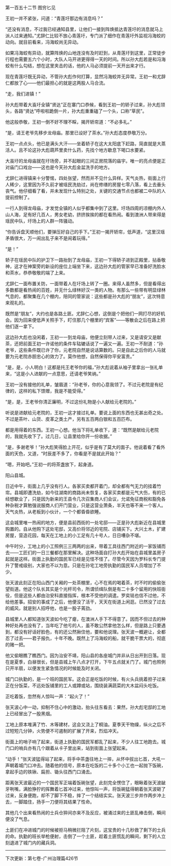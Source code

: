 

第一百五十二节 图穷匕见

王初一并不紧张，问道：“青莲圩那边有消息吗？”

“还没有消息，不过我已经通知县里，让他们一接到阵焕抵达青莲圩的消息就马上派人过来通知。”尤辞仁比较不放心青莲圩，专门派了细作在青莲圩外监视冯海蛟的动向。就目前看来，冯海蛟尚无异动。

如果冯海蛟有异动，就算阵焕的山地连没有及时赶到，从青莲圩到这里，正常徒步行程也需要五六个小时，大队人马开进更得得一天的时间。所以孙大彪若是和冯海蛟有什么勾结，想在这里夹击的话，他的人马必须提前一天开出来才行。

现在青莲圩既无异动，不管孙大彪作何打算，显然冯海蛟并无异常。王初一和尤辞仁都放了心――他们最担心的就是这两股人马合流。

“走，我们进镇！”

孙大彪带着大崀圩全镇“贤达”正在寨门口恭候，看到王初一的轿子过来，孙大彪领头，各路“贤达”呼啦啦跪倒一片，孙大彪重重磕了一个头，口称“草民”。

他这般恭敬，王初一倒不好不理不睬，揭开轿帘道：“不必多礼。”

“是，请王老爷先移步龙母庙。那里已设好了茶水。”孙大彪态度恭敬万分。

王初一点点头，他已是满头大汗――坐着轿子在这大太阳底下赶路，简直就是大蒸活人。且不论这孙大彪葫芦里卖什么药，先找个地方歇息下喝口水要紧。

大崀圩的龙母庙就在圩场旁，并不起眼的三间正房院落的庙宇。唯一的亮点便是正对庙门口戏台――这也是今天孙大彪金盆洗手的地方。

尤辞仁进得镇来十分警惕，四处张望，然而并不见什么异样。天气炎热，街面上行人稀少，这里因为不久前才被瑶民洗劫过，尚在修缮的房屋七零八落，看上去垂头丧气。他仔细看了看，并未发现什么特别之处，关键的交通节点也都被二中队的人提前控制了。

一行人到得龙母庙，才发觉全镇的人似乎都集中到了这里。圩场四周的凉棚内外人山人海，足有好几百人，男女老幼，挤挤挨挨的都在看热闹。看到澳洲人带来得是瑶民中队，圩场上的人群一阵骚动。

“你告诉盘天顺他们，要弹压好自己的手下。”王初一揭开轿帘，低声道，“这里汉瑶矛盾很大，万一闹出乱子来不是闹着玩得。”

“是！”

轿子在瑶民中队的护卫下一路抬到了龙母庙，王初一下得轿子进到正殿里，拈香敬神，这才在神案旁的新设的座位上端坐下来，这边孙大彪的管家早已准备好洗脸水和茶水，恭恭敬敬的端了上来。

尤辞仁一面布置关防，一面带着人在圩场上转了一圈。来得人虽然多，但是看得出多数都是看热闹的百姓，并无什么绿林好汉一类的人物。有那么一些带有明显绿林气息的，都聚集在几个棚内，陪同的管家说：这些都是孙大彪的“朋友”，这次特意来观礼的。

既然是“朋友”，大约也是各路土匪。尤辞仁心想，这倒是个把他们一网打尽的好机会。因为回来便低声关照手下，盯住那几个棚里的“宾客”――等散会之后在路上把他们逐一拿下。

这边孙大彪也没闲着，王初一一到龙母庙，他便立刻带人过来，又是请安又是献茶，还把前面王初一许诺他的条件车轱辘话说了一遍又一遍。王初一不耐道：“孙老爷，这些条件既已许了你，元老院自然是说话算数的。只是自此之后你的人马就要为元老院赤胆忠心的效力了。莫作他想，自然保得你平安富贵。”

“是，是，小人明白！这都是托王老爷你的福，”孙大彪说着从袖子里拿出一张礼单来，“这是小人进献的一点意思，还请老爷笑纳。”

王初一没有接他的礼单，皱眉道：“孙老爷，你的心意我领了。不过元老院是有纪律的，这样的私下馈赠，我是不能受得。”

“是，是，王老爷你清正廉明，不过这份礼物是小人献给元老院的。”

听说是进献给元老院的，王初一这才接过礼单。要说上面的东西也无甚出奇之处。不过是茶叶、山货、皮革之类土产，另有五百两白银和五百匹布。

都是用得着的东西。王初一心想。他当下将礼单收下，道：“既然是献给元老院的，我就先收下了。过几日，让县里给你开一份收据。”

“是，多谢老爷！”孙大彪笑得脸上开花，似乎是有了莫大的面子。他说着看了看外面的天色，又道，“时辰差不多了，你看是不是就此开始？”

“嗯，开始吧。”王初一的将茶盏放下，起身道。

阳山县城。

日近中午，街面上几乎没有行人。各家买卖都开着门，却全都有气无力的挂着竹帘。县城即遭洗劫，如今往湖南的商路尚未恢复，各家买卖都是元气大伤，有的已经想歇业了，只是因为新来的王县令几次召集商人们会议，允诺免征商税和豁免各种杂税才算勉强说服商人们开门营业，只是这营业萧条，半天也等不来一个客人。天气炎热，从老板到小伙计，一个个都昏昏欲睡。

这会城里唯一热闹的地方，便是县前西街的一处宅邸――正是孙大彪新近在县城里购置的。自从他购下这处宅邸，又高价将邻近的宅院、店铺买下。大兴土木，扩建房屋，营造花园，每天在工地上的小工足有几十号人，日日嘈杂不堪。

中午时分，工地上的小工照例三三两两的出来，带着工具往西门附近的一家饭铺而去――工匠们的一日三餐都在那里解决。这种场面自打孙大彪开始在县城里盖房子起就是这样。街面上执勤的国民军已经是见怪不怪了。尽管今天因为罗科长专门提升了警戒级别，大家也不以为意。只是在孙宅工地旁执勤的国民军人员增加了不少。

张天波此刻正在阳山西门关厢的一处茶棚里，心不在焉的喝着茶，时不时的偷偷张望街道。他这个队长其实是个光杆司令，所谓侦缉队倒是有二十多个留用的快班衙役，但是这些人都由治安科直接指挥，根本不受他的调遣。罗奕铭也信不过他，不给他差事。招安的事成了之后，他便没了活干，天天在街道上闲逛。已然没了过去的威风，就是别人招呼他，也是一股子蔫劲。

县城里人人都知道张天波如今吃了瘪，在澳洲人手下不得意了。因而不但过去的种种好处再也没有了，当年吃了他亏的人，虽不敢公然拿他怎么样，但是路上只要遇到，都没有好话好脸色，有的还公然揪住他，要和他说理。张天波一概避让，全都忍了过去――君子报仇，十年不晚。既然上了冯海蛟的船，就干脆干票大的，彻底的赌一把。

他又偷眼瞧了瞧西门。因为治安不靖，阳山县的各座城门并非从日出开到日落。现在是夏季，白昼很长，但是县城上午八点才打开，下午五点就关门了。城门也照例只开半扇，以便发生紧急情况的时候能及时关闭。

城门口执勤的，是一个班的国民军。这会正是吃饭的时候，有火头兵挑着担子过来正在分饭菜，不远处饭铺里的工人或蹲或站，围绕装满蔬菜的大木盆闷头吃饭。

正吃着饭，忽然有人惊叫一声：“起火了！”

张天波心中一动，抑制不住心中的激动，抬头往东看去：果然，孙大彪宅邸的工地上已经冒出了一股黑烟。

工地上原本堆满了竹、木等建材，这会又浇上了桐油。夏季天干物燥，纵火之后不过短短几分钟，火势便不可遏制的扩展了开来，烈焰冲天。

街面上的哨子响了起来，街道上执勤的国民军都乱了起来，不少人往工地跑去。城门口的哨兵亦有几个跟着从卡子里出来，站到街面上张望起来。

“动手！”张天波猛得站了起来，将手中茶盏往地上一摔，从怀中拔出匕首，大吼一声朝着城门口冲去。随着他的信号，原本在吃饭的二十多个小工也一起抛下饭碗，拿起手边的铁锹、扁担、锄头往西门口涌去。

距离张天波最近的一个国民军正端着饭碗张望，此刻完全愣住了，眼瞅着张天波龇牙咧嘴，满脸狰狞的挥舞着匕首冲过来，他惊叫一声，将饭碗猛得朝着张天波砸了过来，反身便跑，却不了脚下不稳，摔了一个结结实实。张天波三步并作两步冲上去，一脚踏住，扬手一刀便将其结果了性命。

其他几个出来看热闹的士兵仓猝间亦来不及反应，被涌过来的土匪乱棒击倒，瞬间便没了气息。

土匪们在冲进城门的时候被拒马稍微拦阻了片刻，这宝贵的十几秒救了剩下的士兵的命。执勤的班长举枪便射，击倒了一个土匪，趁着土匪慌乱的瞬间，剩下的人立刻退进了城门内的藏兵洞。

--------------------------------------------------

下次更新：第七卷-广州治理篇426节

